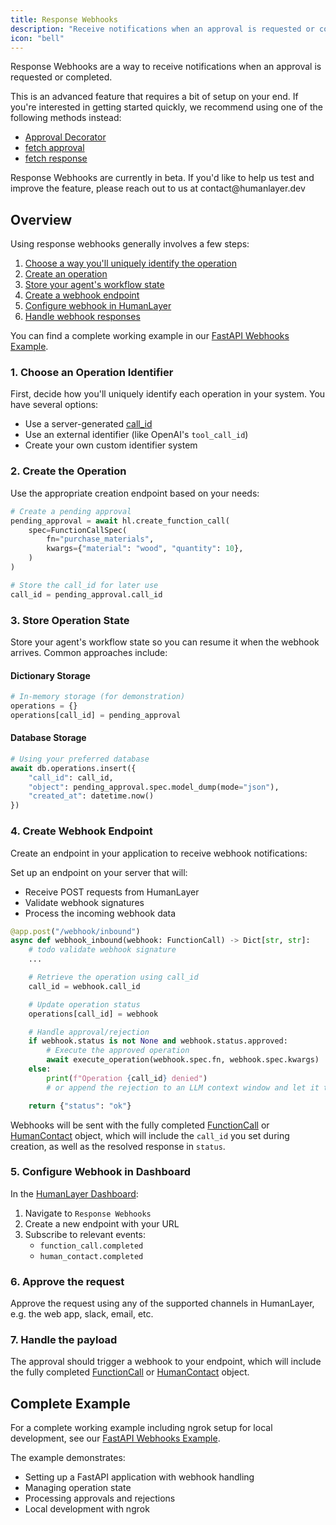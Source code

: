```yaml
---
title: Response Webhooks
description: "Receive notifications when an approval is requested or completed"
icon: "bell"
---
```


Response Webhooks are a way to receive notifications when an approval is requested or completed.

This is an advanced feature that requires a bit of setup on your end. If you're interested in getting started quickly, we
recommend using one of the following methods instead:

- [Approval Decorator](/core/require-approval#decorator)
- [fetch approval](/core/require-approval#fetching-an-approval)
- [fetch response](/core/human-as-tool#fetch-response)

<Note>
  Response Webhooks are currently in beta. If you'd like to help us test and
  improve the feature, please reach out to us at contact@humanlayer.dev
</Note>

## Overview

Using response webhooks generally involves a few steps:

1. [Choose a way you'll uniquely identify the operation](#1-choose-an-operation-identifier)
2. [Create an operation](#2-create-the-operation)
3. [Store your agent's workflow state](#3-store-operation-state)
4. [Create a webhook endpoint](#4-create-webhook-endpoint)
5. [Configure webhook in HumanLayer](#5-configure-webhook-in-dashboard)
6. [Handle webhook responses](#6-handle-webhook-response)

You can find a complete working example in our [FastAPI Webhooks Example](https://github.com/humanlayer/humanlayer/tree/main/examples/fastapi-webhooks).

### 1. Choose an Operation Identifier

First, decide how you'll uniquely identify each operation in your system. You have several options:

- Use a server-generated [call_id](/core/run-ids-and-call-ids)
- Use an external identifier (like OpenAI's `tool_call_id`)
- Create your own custom identifier system

### 2. Create the Operation

Use the appropriate creation endpoint based on your needs:

```python
# Create a pending approval
pending_approval = await hl.create_function_call(
    spec=FunctionCallSpec(
        fn="purchase_materials",
        kwargs={"material": "wood", "quantity": 10},
    )
)

# Store the call_id for later use
call_id = pending_approval.call_id
```

### 3. Store Operation State

Store your agent's workflow state so you can resume it when the webhook arrives. Common approaches include:

#### Dictionary Storage

```python
# In-memory storage (for demonstration)
operations = {}
operations[call_id] = pending_approval
```

#### Database Storage

```python
# Using your preferred database
await db.operations.insert({
    "call_id": call_id,
    "object": pending_approval.spec.model_dump(mode="json"),
    "created_at": datetime.now()
})
```

### 4. Create Webhook Endpoint

Create an endpoint in your application to receive webhook notifications:

Set up an endpoint on your server that will:

- Receive POST requests from HumanLayer
- Validate webhook signatures
- Process the incoming webhook data

```python
@app.post("/webhook/inbound")
async def webhook_inbound(webhook: FunctionCall) -> Dict[str, str]:
    # todo validate webhook signature
    ...

    # Retrieve the operation using call_id
    call_id = webhook.call_id

    # Update operation status
    operations[call_id] = webhook

    # Handle approval/rejection
    if webhook.status is not None and webhook.status.approved:
        # Execute the approved operation
        await execute_operation(webhook.spec.fn, webhook.spec.kwargs)
    else:
        print(f"Operation {call_id} denied")
        # or append the rejection to an LLM context window and let it try again

    return {"status": "ok"}
```

Webhooks will be sent with the fully completed [FunctionCall](/api-reference/function-calls) or [HumanContact](/api-reference/human-contacts) object,
which will include the `call_id` you set during creation, as well as the resolved response in `status`.

### 5. Configure Webhook in Dashboard

In the [HumanLayer Dashboard](https://app.humanlayer.dev):

1. Navigate to `Response Webhooks`
2. Create a new endpoint with your URL
3. Subscribe to relevant events:
   - `function_call.completed`
   - `human_contact.completed`

### 6. Approve the request

Approve the request using any of the supported channels in HumanLayer, e.g. the web app, slack, email, etc.

### 7. Handle the payload

The approval should trigger a webhook to your endpoint, which will include the fully completed [FunctionCall](/api-reference/function-calls) or [HumanContact](/api-reference/human-contacts) object.

## Complete Example

For a complete working example including ngrok setup for local development, see our [FastAPI Webhooks Example](https://github.com/humanlayer/humanlayer/tree/main/examples/fastapi-webhooks).

The example demonstrates:

- Setting up a FastAPI application with webhook handling
- Managing operation state
- Processing approvals and rejections
- Local development with ngrok
